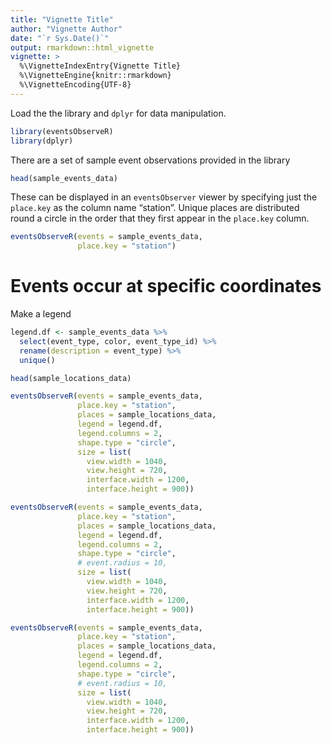 ```yaml
---
title: "Vignette Title"
author: "Vignette Author"
date: "`r Sys.Date()`"
output: rmarkdown::html_vignette
vignette: >
  %\VignetteIndexEntry{Vignette Title}
  %\VignetteEngine{knitr::rmarkdown}
  %\VignetteEncoding{UTF-8}
---
```


<!-- ANY PACKAGES USED HERE MUST BE LOADED IN THE DESCRIPTION FILE AS WELL !-->

Load the the library and `dplyr` for data manipulation.

```r
library(eventsObserveR)
library(dplyr)
```

There are a set of sample event observations provided in the library

```r
head(sample_events_data)
```

These can be displayed in an `eventsObserver` viewer by specifying just the `place.key` as the column name "station". Unique places are distributed round a circle in the order that they first appear in the `place.key` column.

```r
eventsObserveR(events = sample_events_data,
               place.key = "station")
```

# Events occur at specific coordinates

Make a legend

```r
legend.df <- sample_events_data %>%
  select(event_type, color, event_type_id) %>%
  rename(description = event_type) %>%
  unique()
```


```r
head(sample_locations_data)
```


```r
eventsObserveR(events = sample_events_data, 
               place.key = "station",
               places = sample_locations_data,
               legend = legend.df,
               legend.columns = 2,
               shape.type = "circle",
               size = list(
                 view.width = 1040,
                 view.height = 720,
                 interface.width = 1200, 
                 interface.height = 900))
```



```r
eventsObserveR(events = sample_events_data, 
               place.key = "station",
               places = sample_locations_data,
               legend = legend.df,
               legend.columns = 2,
               shape.type = "circle",
               # event.radius = 10,
               size = list(
                 view.width = 1040,
                 view.height = 720,
                 interface.width = 1200, 
                 interface.height = 900))
```


```r

eventsObserveR(events = sample_events_data, 
               place.key = "station",
               places = sample_locations_data,
               legend = legend.df,
               legend.columns = 2,
               shape.type = "circle",
               # event.radius = 10,
               size = list(
                 view.width = 1040,
                 view.height = 720,
                 interface.width = 1200, 
                 interface.height = 900))
```

